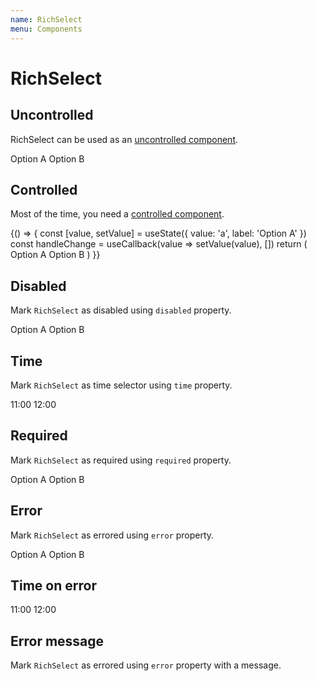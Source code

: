 ```yaml
---
name: RichSelect
menu: Components
---
```



# RichSelect

## Uncontrolled

RichSelect can be used as an [uncontrolled component](https://reactjs.org/docs/uncontrolled-components.html).

<Playground>
  <RichSelect>
    <RichSelect.Option value="a">Option A</RichSelect.Option>
    <RichSelect.Option value="b">Option B</RichSelect.Option>
  </RichSelect>
</Playground>

## Controlled

Most of the time, you need a [controlled component](https://reactjs.org/docs/forms.html).

<Playground>
  {() => {
    const [value, setValue] = useState({ value: 'a', label: 'Option A' })
    const handleChange = useCallback(value => setValue(value), [])
    return (
      <RichSelect value={value} onChange={handleChange}>
        <RichSelect.Option value="a">Option A</RichSelect.Option>
        <RichSelect.Option value="b">Option B</RichSelect.Option>
      </RichSelect>
    )
  }}
</Playground>

## Disabled

Mark `RichSelect` as disabled using `disabled` property.

<Playground>
  <RichSelect disabled>
    <RichSelect.Option value="a">Option A</RichSelect.Option>
    <RichSelect.Option value="b">Option B</RichSelect.Option>
  </RichSelect>
</Playground>

## Time

Mark `RichSelect` as time selector using `time` property.

<Playground>
  <RichSelect time>
    <RichSelect.Option value="11">11:00</RichSelect.Option>
    <RichSelect.Option value="12">12:00</RichSelect.Option>
  </RichSelect>
</Playground>

## Required

Mark `RichSelect` as required using `required` property.

<Playground>
  <RichSelect required>
    <RichSelect.Option value="a">Option A</RichSelect.Option>
    <RichSelect.Option value="b">Option B</RichSelect.Option>
  </RichSelect>
</Playground>

## Error

Mark `RichSelect` as errored using `error` property.

<Playground>
  <RichSelect error>
    <RichSelect.Option value="a">Option A</RichSelect.Option>
    <RichSelect.Option value="b">Option B</RichSelect.Option>
  </RichSelect>
</Playground>

## Time on error

<Playground>
  <RichSelect time error>
    <RichSelect.Option value="11">11:00</RichSelect.Option>
    <RichSelect.Option value="12">12:00</RichSelect.Option>
  </RichSelect>
</Playground>

## Error message

Mark `RichSelect` as errored using `error` property with a message.

<Playground>
  <ErrorTransition error="An error" Component={RichSelect} />
</Playground>
